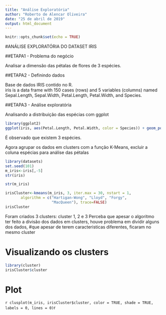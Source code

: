 ---
title: "Análise Exploratória"
author: "Roberto de Alencar Oliveira"
date: "25 de abril de 2019"
output: html_document
---

```{r setup, include=FALSE}
knitr::opts_chunk$set(echo = TRUE)
```

#ANÁLISE EXPLORATÓRIA DO DATASET IRIS

##ETAPA1 - Problema do negócio

Analisar a dimensão das pétalas de flores de 3 espécies.<br>

##ETAPA2 - Definindo dados

Base de dados IRIS contido no R.<br>
iris is a data frame with 150 cases (rows) and 5 variables (columns) named Sepal.Length, Sepal.Width, Petal.Length, Petal.Width, and Species.<br>

##ETAPA3 - Análise exploratória

Analisando a distribuição das espécias com ggplot

```{r}
library(ggplot2)
ggplot(iris, aes(Petal.Length, Petal.Width, color = Species)) + geom_point(size = 3)

```

É observado que existem 3 espécies. <br>

Agora agrupar os dados em clusters com a função K-Means, excluir a coluna espécias para análise das pétalas<br>

```{r}
library(datasets)
set.seed(101)
m_iris<-iris[,-5] 
str(iris)

```

```{r}
str(m_iris)
```


```{r}
irisCluster<-kmeans(m_iris, 3, iter.max = 30, nstart = 1,
       algorithm = c("Hartigan-Wong", "Lloyd", "Forgy",
                     "MacQueen"), trace=FALSE)
irisCluster
```

Foram criados 3 clusters: cluster 1, 2 e 3
Perceba que apesar o algoritmo ter feito a divisão dos dados em clusters,
houve problema em dividir alguns dos dados, 
#que apesar de terem caracteristicas diferentes, ficaram no mesmo cluster


# Visualizando os clusters
```{r}
library(cluster)
irisCluster$cluster
```

# Plot

```{r}
clusplot(m_iris, irisCluster$cluster, color = TRUE, shade = TRUE, labels = 0, lines = 0)
```{r}


